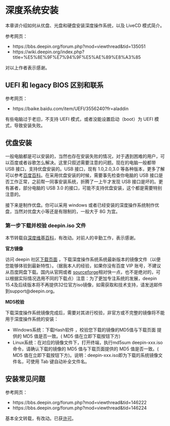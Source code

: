 # 深度系统安装 {#deepin-install}

本章讲介绍如何从优盘、光盘和硬盘安装深度操作系统，以及 LiveCD 模式简介。

参考网页：

+ https://bbs.deepin.org/forum.php?mod=viewthread&tid=135051
+ https://wiki.deepin.org/index.php?title=%E5%8E%9F%E7%94%9F%E5%AE%89%E8%A3%85

对以上作者表示感谢。

## UEFI 和 legacy BIOS 区别和联系

参考网页：

+ https://baike.baidu.com/item/UEFI/3556240?fr=aladdin

有些电脑过于老旧，不支持 UEFI 模式，或者没能设置启动（boot）为 UEFI 模式，导致安装失败。

## 优盘安装

一般电脑都是可以安装的，当然也存在安装失败的情况，对于遇到困难的用户，可以百度或者谷歌怎么解决。这里只叙述需要注意的问题。现在的电脑一般都带 USB 接口，支持优盘安装的。USB 接口，现有 1.0,2.0,3.0 等各种版本，更多了解可以参考[百度百科](https://baike.baidu.com/item/USB%E6%8E%A5%E5%8F%A3/493294?fr=aladdin)。在采用优盘安装的时候，需要事先检查你电脑的 USB 接口是否工作正常，之前帮一同事安装系统，折腾了一上午才发现 USB 接口是坏的。更有甚者，部分电脑的 USB 3.0 的接口，可能不支持优盘安装，这个都是需要特别注意的。

接下来是制作优盘。你可以采用 windows 或者已经安装的深度操作系统制作优盘，当然对优盘大小等还是有限制的，一般大于 8G 为宜。

### 第一步下载并校验 deepin.iso 文件

本节转载自[深度维基百科](https://wiki.deepin.org/index.php?title=%E5%8E%9F%E7%94%9F%E5%AE%89%E8%A3%85)，有改动。对前人的辛勤工作，表示感谢。

**官方镜像**

访问 deepin 社区[下载页面](https://www.deepin.org/download/) ，下载深度操作系统系统最新版本的镜像文件（以便您能够体验到最新特性）。（据我本人的经验，如果你没有百度 VIP 账号，不建议从百度网盘下载。国内从官网或者 [sourceforge](https://sourceforge.net/projects/deepin/)相对快一点，也不是绝对的，可以根据实际情况选用不同的下载点）注意：为了更加专注系统的发展，deepin 15.4及后续版本将不再提供32位官方iso镜像，如需获取和技术支持，请发送邮件到support@deepin.org。

**MD5校验**

下载深度操作系统镜像完成后，需要对其进行校验，非官方或不完整的镜像将不能用于深度操作系统的安装：

- Windows系统：下载Hash软件 ，校验您下载的镜像的MD5值与下载页面 提供的 MD5 值是否一致。( MD5 值在立即下载按钮下方)
- Linux系统：在对应的镜像文件下，打开终端，执行md5sum deepin-xxx.iso命令，请确认下载的镜像的 MD5 值与下载页面提供的 MD5 值是否一致。( MD5 值在立即下载按钮下方)。说明：deepin-xxx.iso即为下载的系统镜像文件名，可使用 Tab 键自动补全文件名。


## 安装常见问题

参考网页：

+ https://bbs.deepin.org/forum.php?mod=viewthread&tid=146222
+ https://bbs.deepin.org/forum.php?mod=viewthread&tid=146224

基本全文转载，有改动。已获[许可](https://bbs.deepin.org/forum.php?mod=viewthread&tid=146224&page=1#pid384937)。

